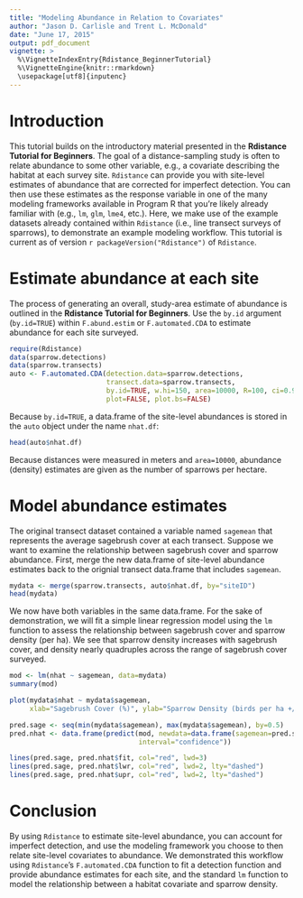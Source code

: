 ```yaml
---
title: "Modeling Abundance in Relation to Covariates"
author: "Jason D. Carlisle and Trent L. McDonald"
date: "June 17, 2015"
output: pdf_document
vignette: >
  %\VignetteIndexEntry{Rdistance_BeginnerTutorial}
  %\VignetteEngine{knitr::rmarkdown}
  \usepackage[utf8]{inputenc}
---
```


# Introduction
This tutorial builds on the introductory material presented in the **Rdistance Tutorial for Beginners**.  The goal of a distance-sampling study is often to relate abundance to some other variable, e.g., a covariate describing the habitat at each survey site.  `Rdistance` can provide you with site-level estimates of abundance that are corrected for imperfect detection. You can then use these estimates as the response variable in one of the many modeling frameworks available in Program R that you're likely already familiar with (e.g., `lm`, `glm`, `lme4`, etc.).  Here, we make use of the example datasets already contained within `Rdistance` (i.e., line transect surveys of sparrows), to demonstrate an example modeling workflow.  This tutorial is current as of version `r packageVersion("Rdistance")` of `Rdistance`.

# Estimate abundance at each site
The process of generating an overall, study-area estimate of abundance is outlined in the **Rdistance Tutorial for Beginners**.  Use the `by.id` argument (`by.id=TRUE`) within `F.abund.estim` or `F.automated.CDA` to estimate abundance for each site surveyed.

```r
require(Rdistance)
data(sparrow.detections)
data(sparrow.transects)
auto <- F.automated.CDA(detection.data=sparrow.detections,
                        transect.data=sparrow.transects,
                        by.id=TRUE, w.hi=150, area=10000, R=100, ci=0.95,
                        plot=FALSE, plot.bs=FALSE)

```

Because `by.id=TRUE`, a data.frame of the site-level abundances is stored in the `auto` object under the name `nhat.df`:

```r
head(auto$nhat.df)
```

Because distances were measured in meters and `area=10000`, abundance (density) estimates are given as the number of sparrows per hectare.

# Model abundance estimates

The original transect dataset contained a variable named `sagemean` that represents the average sagebrush cover at each transect.  Suppose we want to examine the relationship between sagebrush cover and sparrow abundance.  First, merge the new data.frame of site-level abundance estimates back to the orignial transect data.frame that includes `sagemean`.


```r
mydata <- merge(sparrow.transects, auto$nhat.df, by="siteID")
head(mydata)
```


We now have both variables in the same data.frame.  For the sake of demonstration, we will fit a simple linear regression model using the `lm` function to assess the relationship between sagebrush cover and sparrow density (per ha).  We see that sparrow density increases with sagebrush cover, and density nearly quadruples across the range of sagebrush cover surveyed.

```r
mod <- lm(nhat ~ sagemean, data=mydata)
summary(mod)
```

```r
plot(mydata$nhat ~ mydata$sagemean,
     xlab="Sagebrush Cover (%)", ylab="Sparrow Density (birds per ha +/- 95% CI)")

pred.sage <- seq(min(mydata$sagemean), max(mydata$sagemean), by=0.5)
pred.nhat <- data.frame(predict(mod, newdata=data.frame(sagemean=pred.sage),
                                interval="confidence"))

lines(pred.sage, pred.nhat$fit, col="red", lwd=3)
lines(pred.sage, pred.nhat$lwr, col="red", lwd=2, lty="dashed")
lines(pred.sage, pred.nhat$upr, col="red", lwd=2, lty="dashed")

```


# Conclusion
By using `Rdistance` to estimate site-level abundance, you can account for imperfect detection, and use the modeling framework you choose to then relate site-level covariates to abundance.  We demonstrated this workflow using `Rdistance`'s `F.automated.CDA` function to fit a detection function and provide abundance estimates for each site, and the standard `lm` function to model the relationship between a habitat covariate and sparrow density.